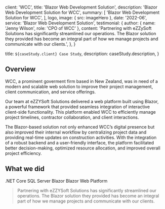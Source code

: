 
  client: 'WCC',
  title: 'Blazor Web Development Solution',
  description:
    'Blazor Web Development Solution for WCC',
  summary: [
    'Blazor Web Development Solution for WCC',
  ],
  logo,
  image: { src: imageHero },
  date: '2022-06',
  service: 'Blazor Web Development Solution',
  testimonial: {
    author: { name: 'Jenny Wilson', role: 'CPO of WCC' },
    content:
      'Partnering with eZZySoft Solutions has significantly streamlined our operations. The Blazor solution they provided has become an integral part of how we manage projects and communicate with our clients.',
  },
}

  title: `${caseStudy.client} Case Study`,
  description: caseStudy.description,
}

## Overview

WCC, a prominent goverment firm based in New Zealand, was in need of a modern and scalable web solution to improve their project management, client communication, and service offerings. 

Our team at eZZYSoft Solutions delivered a web platform built using Blazor, a powerful framework that provided seamless integration of interactive client-side functionality. This platform enabled WCC to efficiently manage project timelines, contractor collaboration, and client interactions. 

The Blazor-based solution not only enhanced WCC’s digital presence but also improved their internal workflow by centralizing project data and providing real-time updates on construction activities. With the integration of a robust backend and a user-friendly interface, the platform facilitated better decision-making, optimized resource allocation, and improved overall project efficiency.
## What we did

<TagList>
  <TagListItem>.NET Core</TagListItem>
  <TagListItem>SQL Server</TagListItem>
  <TagListItem>Blazor</TagListItem>
  <TagListItem>Blazor Web Platform</TagListItem>
</TagList>

<Blockquote
  author={{ name: 'Jenny Wilson', role: 'CPO of WCC' }}
  image={{ src: imageJennyWilson }}
>
Partnering with eZZYSoft Solutions has significantly streamlined our operations. The Blazor solution they provided has become an integral part of how we manage projects and communicate with our clients.
</Blockquote>

<StatList>
  <StatListItem value="20%" label="Churn rate" />
  <StatListItem value="5x" label="Uninstalls" />
  <StatListItem value="2.3" label="App store rating" />
  <StatListItem value="8" label="Pending lawsuits" />
</StatList>
